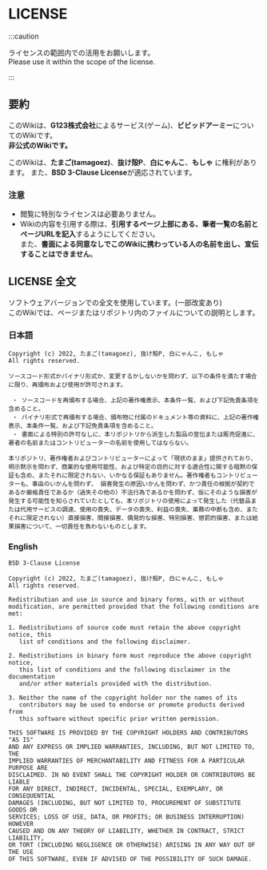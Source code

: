 # LICENSE

:::caution

ライセンスの範囲内での活用をお願いします。  
Please use it within the scope of the license.

:::

## 要約
このWikiは、**G123株式会社**によるサービス(ゲーム)、**ビビッドアーミー**についてのWikiです。  
**非公式のWikiです。**  

このWikiは、**たまご(tamagoez)**、**抜け殻P**、**白にゃんこ**、**もしゃ** に権利があります。
また、**BSD 3-Clause License**が適応されています。

### 注意
 - 閲覧に特別なライセンスは必要ありません。  
 - Wikiの内容を引用する際は、**引用するページ上部にある、筆者一覧の名前とページURLを記入**するようにしてください。  
また、**書面による同意なしでこのWikiに携わっている人の名前を出し、宣伝することはできません**。  

## LICENSE 全文
ソフトウェアバージョンでの全文を使用しています。(一部改変あり)  
このWikiでは、ページまたはリポジトリ内のファイルについての説明とします。

### 日本語
```
Copyright (c) 2022, たまご(tamagoez), 抜け殻P, 白にゃんこ, もしゃ
All rights reserved.

ソースコード形式かバイナリ形式か、変更するかしないかを問わず、以下の条件を満たす場合に限り、再頒布および使用が許可されます。

 ・ ソースコードを再頒布する場合、上記の著作権表示、本条件一覧、および下記免責条項を含めること。
 ・ バイナリ形式で再頒布する場合、頒布物に付属のドキュメント等の資料に、上記の著作権表示、本条件一覧、および下記免責条項を含めること。
 ・ 書面による特別の許可なしに、本リポジトリから派生した製品の宣伝または販売促進に、著者の名前またはコントリビューターの名前を使用してはならない。

本リポジトリ、著作権者およびコントリビューターによって「現状のまま」提供されており、明示黙示を問わず、商業的な使用可能性、および特定の目的に対する適合性に関する暗黙の保証も含め、またそれに限定されない、いかなる保証もありません。著作権者もコントリビューターも、事由のいかんを問わず、 損害発生の原因いかんを問わず、かつ責任の根拠が契約であるか厳格責任であるか（過失その他の）不法行為であるかを問わず、仮にそのような損害が発生する可能性を知らされていたとしても、本リポジトリの使用によって発生した（代替品または代用サービスの調達、使用の喪失、データの喪失、利益の喪失、業務の中断も含め、またそれに限定されない）直接損害、間接損害、偶発的な損害、特別損害、懲罰的損害、または結果損害について、一切責任を負わないものとします。
```

### English
```
BSD 3-Clause License

Copyright (c) 2022, たまご(tamagoez), 抜け殻P, 白にゃんこ, もしゃ
All rights reserved.

Redistribution and use in source and binary forms, with or without
modification, are permitted provided that the following conditions are met:

1. Redistributions of source code must retain the above copyright notice, this
   list of conditions and the following disclaimer.

2. Redistributions in binary form must reproduce the above copyright notice,
   this list of conditions and the following disclaimer in the documentation
   and/or other materials provided with the distribution.

3. Neither the name of the copyright holder nor the names of its
   contributors may be used to endorse or promote products derived from
   this software without specific prior written permission.

THIS SOFTWARE IS PROVIDED BY THE COPYRIGHT HOLDERS AND CONTRIBUTORS "AS IS"
AND ANY EXPRESS OR IMPLIED WARRANTIES, INCLUDING, BUT NOT LIMITED TO, THE
IMPLIED WARRANTIES OF MERCHANTABILITY AND FITNESS FOR A PARTICULAR PURPOSE ARE
DISCLAIMED. IN NO EVENT SHALL THE COPYRIGHT HOLDER OR CONTRIBUTORS BE LIABLE
FOR ANY DIRECT, INDIRECT, INCIDENTAL, SPECIAL, EXEMPLARY, OR CONSEQUENTIAL
DAMAGES (INCLUDING, BUT NOT LIMITED TO, PROCUREMENT OF SUBSTITUTE GOODS OR
SERVICES; LOSS OF USE, DATA, OR PROFITS; OR BUSINESS INTERRUPTION) HOWEVER
CAUSED AND ON ANY THEORY OF LIABILITY, WHETHER IN CONTRACT, STRICT LIABILITY,
OR TORT (INCLUDING NEGLIGENCE OR OTHERWISE) ARISING IN ANY WAY OUT OF THE USE
OF THIS SOFTWARE, EVEN IF ADVISED OF THE POSSIBILITY OF SUCH DAMAGE.
```
